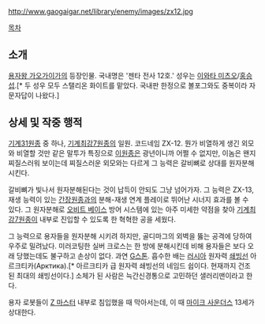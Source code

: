 http://www.gaogaigar.net/library/enemy/images/zx12.jpg

[[목차]]
== 소개 ==
[[용자왕 가오가이가]]의 등장인물. 국내명은 '젠타 전사 12호.' 성우는 [[이와타 미츠오]]/[[홍승섭]].[* 두 성우 모두 스탤리온 화이트를 맡았다. 국내판 한정으로 볼포그와도 중복이라 자문자답이 나왔다.]

== 상세 및 작중 행적 ==
[[기계31원종]] 중 하나, [[기계최강7원종]]의 일원. 코드네임 ZX-12. 뭔가 비열하게 생긴 외모와 비열할 것만 같은 말투가 특징으로 [[이원종]]은 광년이니까 어쩔 수 없지만, 이놈은 왠지 찌질스러워 보이는데 찌질스러운 외모와는 다르게 그 능력은 갈비뼈로 상대를 원자분해 시킨다. 

갈비뼈가 빛나서 원자분해된다는 것이 납득이 안되도 그냥 넘어가자. 그 능력은 ZX-13, 재생 능력이 있는 [[간장원종]]과의 분해-재생 연계 플레이로 뛰어난 시너지 효과를 볼 수 있다. 그 원자분해로 [[오비트 베이스]] 방어 시스템에 있는 아주 미세한 약점을 찾아 [[기계최강7원종]]이 내부로 진입할 수 있도록 한 혁혁한 공을 세웠다.

그 능력으로 용자들을 원자분해 시키려 하지만, 골디마그의 외벽을 뚫는 공격에 당하여 우주로 밀려났다. 미러코팅한 실버 크로스는 한 방에 분해시킨데 비해 용자들은 보다 오래 당했는데도 불구하고 손상이 없다. 과연 [[G스톤]]. 흡수한 배는 [[러시아]] 원자력 [[쇄빙선]] 아르크티카(Арктика).[* 아르크티카 급 원자력 쇄빙선의 네임드 쉽이다. 현재까지 건조된 최대의 쇄빙선이다.] 소체가 된 사람은 늑간신경통으로 고민하던 샐러리맨이라고 한다.

용자 로봇들이 [[Z 마스터]] 내부로 침입했을 때 막아서는데, 이 때 [[마이크 사운더스]] 13세가 상대한다.


